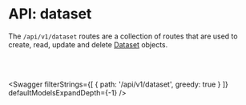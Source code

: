 
# API: dataset

The `/api/v1/dataset` routes are a collection of routes that are used to create, read, update and delete [Dataset](/docs/dev-docs/configuration/integrations/database-integrations/datasets) objects.

<br></br>

<Swagger 
    filterStrings={[
        {
            path: '/api/v1/dataset',
            greedy: true
        }
    ]} 
    defaultModelsExpandDepth={-1}
/>
